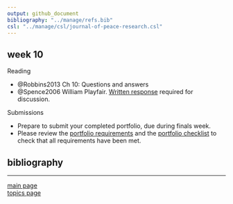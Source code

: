 ```yaml
---
output: github_document
bibliography: "../manage/refs.bib" 
csl: "../manage/csl/journal-of-peace-research.csl"
---
```



## week 10

Reading

- @Robbins2013 Ch 10: Questions and answers
- @Spence2006 William Playfair. [Written response](read-01_reading-response-form.pdf) required for discussion.

Submissions

- Prepare to submit your completed portfolio, due during finals week. 
- Please review the [portfolio requirements](folio-01_portfolio-requirements.md) and the [portfolio checklist](folio-02_portfolio-checklist.pdf) to check that all requirements have been met. 


## bibliography 

<div id="refs"></div>
  
---

[main page](../README.md)<br>
[topics page](README-by-topic.md)
